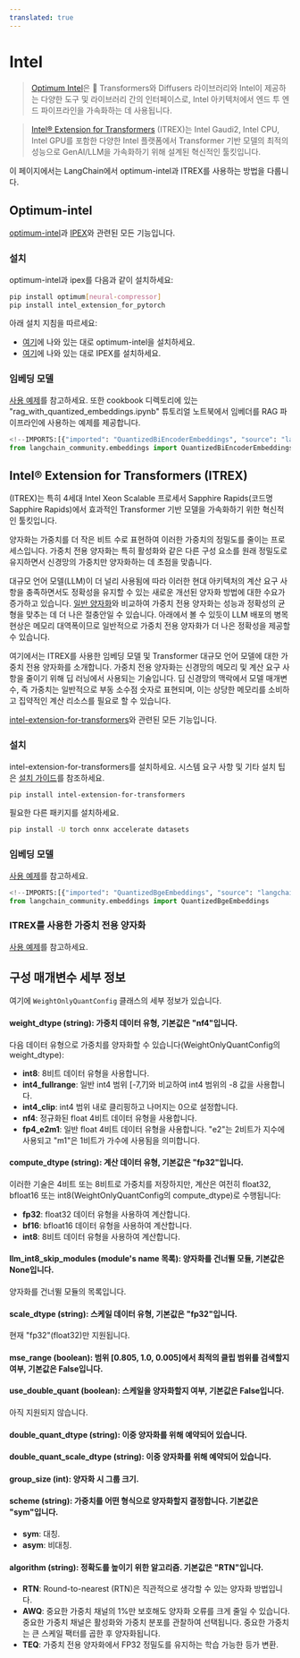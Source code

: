 ```yaml
---
translated: true
---
```


# Intel

>[Optimum Intel](https://github.com/huggingface/optimum-intel?tab=readme-ov-file#optimum-intel)은 🤗 Transformers와 Diffusers 라이브러리와 Intel이 제공하는 다양한 도구 및 라이브러리 간의 인터페이스로, Intel 아키텍처에서 엔드 투 엔드 파이프라인을 가속화하는 데 사용됩니다.

>[Intel® Extension for Transformers](https://github.com/intel/intel-extension-for-transformers?tab=readme-ov-file#intel-extension-for-transformers) (ITREX)는 Intel Gaudi2, Intel CPU, Intel GPU를 포함한 다양한 Intel 플랫폼에서 Transformer 기반 모델의 최적의 성능으로 GenAI/LLM을 가속화하기 위해 설계된 혁신적인 툴킷입니다.

이 페이지에서는 LangChain에서 optimum-intel과 ITREX를 사용하는 방법을 다룹니다.

## Optimum-intel

[optimum-intel](https://github.com/huggingface/optimum-intel.git)과 [IPEX](https://github.com/intel/intel-extension-for-pytorch)와 관련된 모든 기능입니다.

### 설치

optimum-intel과 ipex를 다음과 같이 설치하세요:

```bash
pip install optimum[neural-compressor]
pip install intel_extension_for_pytorch
```

아래 설치 지침을 따르세요:

* [여기](https://github.com/huggingface/optimum-intel)에 나와 있는 대로 optimum-intel을 설치하세요.
* [여기](https://intel.github.io/intel-extension-for-pytorch/index.html#installation?platform=cpu&version=v2.2.0%2Bcpu)에 나와 있는 대로 IPEX를 설치하세요.

### 임베딩 모델

[사용 예제](/docs/integrations/text_embedding/optimum_intel)를 참고하세요.
또한 cookbook 디렉토리에 있는 "rag_with_quantized_embeddings.ipynb" 튜토리얼 노트북에서 임베더를 RAG 파이프라인에 사용하는 예제를 제공합니다.

```python
<!--IMPORTS:[{"imported": "QuantizedBiEncoderEmbeddings", "source": "langchain_community.embeddings", "docs": "https://api.python.langchain.com/en/latest/embeddings/langchain_community.embeddings.optimum_intel.QuantizedBiEncoderEmbeddings.html", "title": "Intel"}]-->
from langchain_community.embeddings import QuantizedBiEncoderEmbeddings
```

## Intel® Extension for Transformers (ITREX)

(ITREX)는 특히 4세대 Intel Xeon Scalable 프로세서 Sapphire Rapids(코드명 Sapphire Rapids)에서 효과적인 Transformer 기반 모델을 가속화하기 위한 혁신적인 툴킷입니다.

양자화는 가중치를 더 작은 비트 수로 표현하여 이러한 가중치의 정밀도를 줄이는 프로세스입니다. 가중치 전용 양자화는 특히 활성화와 같은 다른 구성 요소를 원래 정밀도로 유지하면서 신경망의 가중치만 양자화하는 데 초점을 맞춥니다.

대규모 언어 모델(LLM)이 더 널리 사용됨에 따라 이러한 현대 아키텍처의 계산 요구 사항을 충족하면서도 정확성을 유지할 수 있는 새로운 개선된 양자화 방법에 대한 수요가 증가하고 있습니다. [일반 양자화](https://github.com/intel/intel-extension-for-transformers/blob/main/docs/quantization.md)와 비교하여 가중치 전용 양자화는 성능과 정확성의 균형을 맞추는 데 더 나은 절충안일 수 있습니다. 아래에서 볼 수 있듯이 LLM 배포의 병목 현상은 메모리 대역폭이므로 일반적으로 가중치 전용 양자화가 더 나은 정확성을 제공할 수 있습니다.

여기에서는 ITREX를 사용한 임베딩 모델 및 Transformer 대규모 언어 모델에 대한 가중치 전용 양자화를 소개합니다. 가중치 전용 양자화는 신경망의 메모리 및 계산 요구 사항을 줄이기 위해 딥 러닝에서 사용되는 기술입니다. 딥 신경망의 맥락에서 모델 매개변수, 즉 가중치는 일반적으로 부동 소수점 숫자로 표현되며, 이는 상당한 메모리를 소비하고 집약적인 계산 리소스를 필요로 할 수 있습니다.

[intel-extension-for-transformers](https://github.com/intel/intel-extension-for-transformers)와 관련된 모든 기능입니다.

### 설치

intel-extension-for-transformers를 설치하세요. 시스템 요구 사항 및 기타 설치 팁은 [설치 가이드](https://github.com/intel/intel-extension-for-transformers/blob/main/docs/installation.md)를 참조하세요.

```bash
pip install intel-extension-for-transformers
```

필요한 다른 패키지를 설치하세요.

```bash
pip install -U torch onnx accelerate datasets
```

### 임베딩 모델

[사용 예제](/docs/integrations/text_embedding/itrex)를 참고하세요.

```python
<!--IMPORTS:[{"imported": "QuantizedBgeEmbeddings", "source": "langchain_community.embeddings", "docs": "https://api.python.langchain.com/en/latest/embeddings/langchain_community.embeddings.itrex.QuantizedBgeEmbeddings.html", "title": "Intel"}]-->
from langchain_community.embeddings import QuantizedBgeEmbeddings
```

### ITREX를 사용한 가중치 전용 양자화

[사용 예제](/docs/integrations/llms/weight_only_quantization)를 참고하세요.

## 구성 매개변수 세부 정보

여기에 `WeightOnlyQuantConfig` 클래스의 세부 정보가 있습니다.

#### weight_dtype (string): 가중치 데이터 유형, 기본값은 "nf4"입니다.

다음 데이터 유형으로 가중치를 양자화할 수 있습니다(WeightOnlyQuantConfig의 weight_dtype):
* **int8**: 8비트 데이터 유형을 사용합니다.
* **int4_fullrange**: 일반 int4 범위 [-7,7]와 비교하여 int4 범위의 -8 값을 사용합니다.
* **int4_clip**: int4 범위 내로 클리핑하고 나머지는 0으로 설정합니다.
* **nf4**: 정규화된 float 4비트 데이터 유형을 사용합니다.
* **fp4_e2m1**: 일반 float 4비트 데이터 유형을 사용합니다. "e2"는 2비트가 지수에 사용되고 "m1"은 1비트가 가수에 사용됨을 의미합니다.

#### compute_dtype (string): 계산 데이터 유형, 기본값은 "fp32"입니다.

이러한 기술은 4비트 또는 8비트로 가중치를 저장하지만, 계산은 여전히 float32, bfloat16 또는 int8(WeightOnlyQuantConfig의 compute_dtype)로 수행됩니다:
* **fp32**: float32 데이터 유형을 사용하여 계산합니다.
* **bf16**: bfloat16 데이터 유형을 사용하여 계산합니다.
* **int8**: 8비트 데이터 유형을 사용하여 계산합니다.

#### llm_int8_skip_modules (module's name 목록): 양자화를 건너뛸 모듈, 기본값은 None입니다.

양자화를 건너뛸 모듈의 목록입니다.

#### scale_dtype (string): 스케일 데이터 유형, 기본값은 "fp32"입니다.

현재 "fp32"(float32)만 지원됩니다.

#### mse_range (boolean): 범위 [0.805, 1.0, 0.005]에서 최적의 클립 범위를 검색할지 여부, 기본값은 False입니다.

#### use_double_quant (boolean): 스케일을 양자화할지 여부, 기본값은 False입니다.

아직 지원되지 않습니다.

#### double_quant_dtype (string): 이중 양자화를 위해 예약되어 있습니다.

#### double_quant_scale_dtype (string): 이중 양자화를 위해 예약되어 있습니다.

#### group_size (int): 양자화 시 그룹 크기.

#### scheme (string): 가중치를 어떤 형식으로 양자화할지 결정합니다. 기본값은 "sym"입니다.

* **sym**: 대칭.
* **asym**: 비대칭.

#### algorithm (string): 정확도를 높이기 위한 알고리즘. 기본값은 "RTN"입니다.

* **RTN**: Round-to-nearest (RTN)은 직관적으로 생각할 수 있는 양자화 방법입니다.
* **AWQ**: 중요한 가중치 채널의 1%만 보호해도 양자화 오류를 크게 줄일 수 있습니다. 중요한 가중치 채널은 활성화와 가중치 분포를 관찰하여 선택됩니다. 중요한 가중치는 큰 스케일 팩터를 곱한 후 양자화됩니다.
* **TEQ**: 가중치 전용 양자화에서 FP32 정밀도를 유지하는 학습 가능한 등가 변환.
